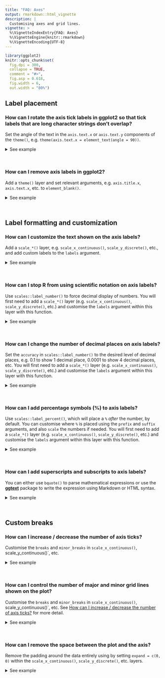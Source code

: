 ```yaml
---
title: "FAQ: Axes"
output: rmarkdown::html_vignette
description: |
  Customising axes and grid lines.
vignette: >
  %\VignetteIndexEntry{FAQ: Axes}
  %\VignetteEngine{knitr::rmarkdown}
  %\VignetteEncoding{UTF-8}
---
```


```{=html}
<style>
  .content h3 {
    margin-top: -30px;
  }
</style>
```
```r
library(ggplot2)
knitr::opts_chunk$set(
  fig.dpi = 300, 
  collapse = TRUE, 
  comment = "#>",
  fig.asp = 0.618,
  fig.width = 6,
  out.width = "80%")
```

## Label placement

### How can I rotate the axis tick labels in ggplot2 so that tick labels that are long character strings don't overlap?

Set the angle of the text in the `axis.text.x` or `axis.text.y` components of the `theme()`, e.g. `theme(axis.text.x = element_text(angle = 90))`.

<details>

<summary>See example</summary>

In the following plot the labels on the x-axis are overlapping.

```r
ggplot(msleep, aes(x = order, y = sleep_total)) +
  geom_boxplot()
```

-   Rotate axis labels: We can do this by components of the `theme()`, specifically the `axis.text.x` component. Applying some vertical and horizontal justification to the labels centers them at the axis ticks. The `angle` can be set as desired within the 0 to 360 degree range, here we set it to 90 degrees.

```r
ggplot(msleep, aes(x = order, y = sleep_total)) +
  geom_boxplot() +
  theme(axis.text.x = element_text(angle = 90, vjust = 0.5, hjust = 1))
```

-   Flip the axes: Use the y-axis for long labels.

```r
ggplot(msleep, aes(y = order, x = sleep_total)) +
  geom_boxplot()
```

-   Dodge axis labels: Add a `scale_*()` layer, e.g. `scale_x_continuous()`, `scale_y_discrete()`, etc., and customise the `guide` argument with the `guide_axis()` function. In this case we want to customise the x-axis, and the variable on the x-axis is discrete, so we'll use `scale_x_continuous()`. In the `guide` argument we use the `guide_axis()` and specify how many rows to dodge the labels into with `n.dodge`. This is likely a trial-and-error exercise, depending on the lengths of your labels and the width of your plot. In this case we've settled on 3 rows to render the labels.

```r
ggplot(msleep, aes(x = order, y = sleep_total)) +
  geom_boxplot() +
  scale_x_discrete(guide = guide_axis(n.dodge = 3))
```

-   Omit overlapping labels: Alternatively, you can set `guide_axis(check.overlap = TRUE)` to omit axis labels that overlap. ggplot2 will prioritize the first, last, and middle labels. Note that this option might be more preferable for axes representing variables that have an inherent ordering that is obvious to the audience of the plot, so that it's trivial to guess what the missing labels are. (This is not the case for the following plot.)

```r
ggplot(msleep, aes(x = order, y = sleep_total)) +
  geom_boxplot() +
  scale_x_discrete(guide = guide_axis(check.overlap = TRUE))
```

</details>

<br>

### How can I remove axis labels in ggplot2?

Add a `theme()` layer and set relevant arguments, e.g. `axis.title.x`, `axis.text.x`, etc. to `element_blank()`.

<details>

<summary>See example</summary>

Suppose we want to remove the axis labels entirely.

```r
```

-   Remove x or y axis labels: If you want to modify just one of the axes, you can do so by modifying the components of the `theme()`, setting the elements you want to remove to `element_blank()`. You would replace `x` with `y` for applying the same update to the y-axis. Note the distinction between `axis.title` and `axis.ticks` -- `axis.title` is the name of the variable and `axis.text` is the text accompanying each of the ticks.

```r
ggplot(msleep, aes(x = order, y = sleep_total)) +
  geom_boxplot() +
  theme(
    axis.title.x = element_blank(),
    axis.text.x = element_blank(),
    axis.ticks.x = element_blank()
  )
```

-   Remove all axis labels: You can use `theme_void()` to remove all theming elements. Note that this might remove more features than you like. For finer control over the theme, see below.

```r
ggplot(msleep, aes(x = order, y = sleep_total)) +
  geom_boxplot() + 
  theme_void()
```

</details>

<br>

## Label formatting and customization

### How can I customize the text shown on the axis labels?

Add a `scale_*()` layer, e.g. `scale_x_continuous()`, `scale_y_discrete()`, etc., and add custom labels to the `labels` argument.

<details>

<summary>See example</summary>

Suppose you want to give more informative labels for the type of drive train.

```r
ggplot(mpg, aes(y = drv)) +
  geom_bar()
```

-   Use the `labels` argument in the appropriate `scale_*()` function. You can find a list of these functions [here](https://ggplot2.tidyverse.org/reference/index.html#section-scales). Type of drive train (`drv`) is a discrete variable on the y-axis, so we'll adjust the labels in `scale_y_discrete()`. One option is to list the labels in the same order as the levels. Note that we start from the bottom and go up, just like we would if the variable was numeric/continuous.

```r
ggplot(mpg, aes(y = drv)) +
  geom_bar() +
  scale_y_discrete(
    labels = c("Front wheel drive", "Rear wheel drive", "Four wheel drive")
  )
```

-   Another approach is to use a named list. This approach not only makes the relabelling more explicit, but it also means you don't need to worry about the order of the levels.

```r
ggplot(mpg, aes(y = drv)) +
  geom_bar() +
  scale_y_discrete(
    labels = c(
      "f" = "Front wheel drive",
      "r" = "Rear wheel drive",
      "4" = "Four wheel drive"
    )
  )
```

</details>

<br>

### How can I stop R from using scientific notation on axis labels?

Use `scales::label_number()` to force decimal display of numbers.
You will first need to add a `scale_*()` layer (e.g. `scale_x_continuous()`, `scale_y_discrete()`, etc.) and customise the `labels` argument within this layer with this function.

<details>

<summary>See example</summary>

By default, large numbers on the axis labels in the following plot are shown in scientific notation.

```r
ggplot(txhousing, aes(x = median, y = volume)) +
  geom_point()
```

The [**scales**](https://scales.r-lib.org/) package offers a large number of functions to control the formatting of axis labels and legend keys.
Use `scales::label_number()` to force decimal display of numbers rather than using scientific notation or use `scales::label_comma()` to insert a comma every three digits.

```r
library(scales)
ggplot(txhousing, aes(x = median, y = volume)) +
  geom_point() +
  scale_x_continuous(labels = label_number()) +
  scale_y_continuous(labels = label_comma())
```

</details>

<br>

### How can I change the number of decimal places on axis labels?

Set the `accuracy` in `scales::label_number()` to the desired level of decimal places, e.g. 0.1 to show 1 decimal place, 0.0001 to show 4 decimal places, etc.
You will first need to add a `scale_*()` layer (e.g. `scale_x_continuous()`, `scale_y_discrete()`, etc.) and customise the `labels` argument within this layer with this function.

<details>

<summary>See example</summary>

Suppose you want to increase/decrease the number of decimal spaces shown in the axis text in the following plot.

```r
ggplot(seals, aes(x = delta_long, y = delta_lat)) +
  geom_point()
```

The [**scales**](https://scales.r-lib.org/) package offers a large number of functions to control the formatting of axis labels and legend keys.
Use `scales::label_number()` where the `accuracy` argument indicates the number to round to, e.g. 0.1 to show 1 decimal place, 0.0001 to show 4 decimal places, etc.

```r
library(scales)
ggplot(seals, aes(x = delta_long, y = delta_lat)) +
  geom_point() +
  scale_x_continuous(labels = label_number(accuracy = 0.1)) +
  scale_y_continuous(labels = label_number(accuracy = 0.0001))
```

</details>

<br>

### How can I add percentage symbols (%) to axis labels?

Use `scales::label_percent()`, which will place a `%` *after* the number, by default.
You can customise where `%` is placed using the `prefix` and `suffix` arguments, and also `scale` the numbers if needed.
You will first need to add a `scale_*()` layer (e.g. `scale_x_continuous()`, `scale_y_discrete()`, etc.) and customise the `labels` argument within this layer with this function.

<details>

<summary>See example</summary>

The variable on the y-axis of the following line plot (`psavert`) indicates the personal savings rate, which is in percentages.

```r
ggplot(economics, aes(x = date, y = psavert, group = 1)) +
  geom_line()
```

With `scales::label_percent()` you can add `%`s after the numbers shown on the axis to make the units more clear.

```r
ggplot(economics, aes(x = date, y = psavert, group = 1)) +
  geom_line() +
  scale_y_continuous(labels = scales::label_percent(scale = 1, accuracy = 1))
```

where the `accuracy` argument indicates the number to round to, e.g. 0.1 to show 1 decimal place, 0.0001 to show 4 decimal places, etc.

```r
library(scales)
ggplot(seals, aes(x = delta_long, y = delta_lat)) +
  geom_point() +
  scale_x_continuous(labels = label_number(accuracy = 0.1)) +
  scale_y_continuous(labels = label_number(accuracy = 0.0001))
```

</details>

<br>

### How can I add superscripts and subscripts to axis labels?

You can either use `bquote()` to parse mathematical expressions or use the [**ggtext**](https://wilkelab.org/ggtext/) package to write the expression using Markdown or HTML syntax.

<details>

<summary>See example</summary>

In the following plot `cty` is squared and `hwy` is log transformed.

```r
ggplot(mpg, aes(x = cty^2, y = log(hwy))) +
  geom_point()
```

-   Use `bquote()` function to parse mathematical expressions.

```r
ggplot(mpg, aes(x = cty^2, y = log(hwy, base = 10))) +
  geom_point() +
  labs(
    x = bquote(cty^2),
    y = bquote(paste(log[10], "(hwy)"))
  )
```

-   If you're already familiar with Markdown and HTML, you might prefer using the [ggtext](https://wilkelab.org/ggtext/) package instead. In Markdown we can write the axis labels as `cty<sup>2</sup>` and `log<sub>10</sub>(hwy)` for x and y axes, respectively. Then, we tell ggplot2 to interpret the axis labels as Markdown and not as plain text by setting `axis.title.x` and `axis.title.y` to `ggtext::element_markdown()`.

```r
ggplot(mpg, aes(x = cty^2, y = log(hwy, base = 10))) +
  geom_point() +
  labs(
    x = "cty<sup>2</sup>",
    y = "log<sub>10</sub>(hwy)"
  ) +
  theme(
    axis.title.x = ggtext::element_markdown(),
    axis.title.y = ggtext::element_markdown()
    )
```

</details>

<br>

## Custom breaks

### How can I increase / decrease the number of axis ticks?

Customise the `breaks` and `minor_breaks` in `scale_x_continuous()`, scale_y\_continuous()\`, etc.

<details>

<summary>See example</summary>

Suppose you want to customise the major and minor grid lines on both the x and the y axes of the following plot.

```r
ggplot(mpg, aes(x = cty, y = hwy)) +
  geom_point()
```

You can set `breaks` and `minor_breaks` in `scale_x_continuous()` and `scale_y_continuous()` as desired.
For example, on the x-axis we have major and minor grid breaks defined as a sequence and on the y-axis we have explicitly stated where major breaks should appear as a vector (the value stated are randomly selected for illustrative purposes only, they don't follow a best practice) and we have completely turned off minor grid lines by setting `minor_breaks` to `NULL`.

```r
ggplot(mpg, aes(x = cty, y = hwy)) +
  geom_point() +
  scale_x_continuous(
    breaks = seq(9, 35, 3),
    minor_breaks = seq(8.5, 35.5, 1)
  )  +
  scale_y_continuous(
    breaks = c(12, 23, 36, 41),
    minor_breaks = NULL
  )
```

</details>

<br>

### How can I control the number of major and minor grid lines shown on the plot?

Customise the `breaks` and `minor_breaks` in `scale_x_continuous()`, scale_y\_continuous()\`, etc.
See [How can I increase / decrease the number of axis ticks?](#how-can-i-increase-decrease-the-number-of-axis-ticks-)
for more detail.

<details>

<summary>See example</summary>

Note that the question was about grid lines but we answered it using breaks.
This is because ggplot2 will place major grid lines at each break supplied to `breaks` and minor grid lines at each break supplied to `minor_breaks`.

</details>

<br>

### How can I remove the space between the plot and the axis?

Remove the padding around the data entirely using by setting `expand = c(0, 0)` within the `scale_x_continuous()`, `scale_y_discrete()`, etc. layers.

<details>

<summary>See example</summary>

-   Remove all padding: Suppose you want to remove the padding around the heat map so it's flush against the axes.

```r
ggplot(faithfuld, aes(waiting, eruptions)) +
  geom_raster(aes(fill = density))
```

Since both x and y variables are continuous, we set `expand = c(0, 0)` in both `scale_x_continuous()` and `scale_y_continuous()`.

```r
ggplot(faithfuld, aes(waiting, eruptions)) +
  geom_raster(aes(fill = density)) +
  scale_x_continuous(expand = c(0, 0)) +
  scale_y_continuous(expand = c(0, 0))
```

-   Remove some of the padding: Suppose you want to remove the padding below the bars and the x-axis only.

```r
ggplot(mpg, aes(drv)) +
  geom_bar()
```

You would make this adjustment on `scale_y_continuous()` since that padding is in the vertical direction.

```r
ggplot(mpg, aes(drv)) +
  geom_bar() +
  scale_y_continuous(expand = c(0, 0))
```

However note that this removes the padding at the bottom of the bars as well as on top.
By default, ggplot2 The expands the scale by 5% on each side for continuous variables and by 0.6 units on each side for discrete variables.
To keep the default expansion on top while removing it at the bottom, you can use the following.
The `mult` argument in `expansion()` takes a multiplicative range expansion factors.
Given a vector of length 2, the lower limit is expanded by `mult[1]` (in this case 0) and the upper limit is expanded by `mult[2]` (in this case 0.05).

```r
ggplot(mpg, aes(drv)) +
  geom_bar() +
  scale_y_continuous(expand = expansion(mult = c(0, 0.05)))
```

</details>
